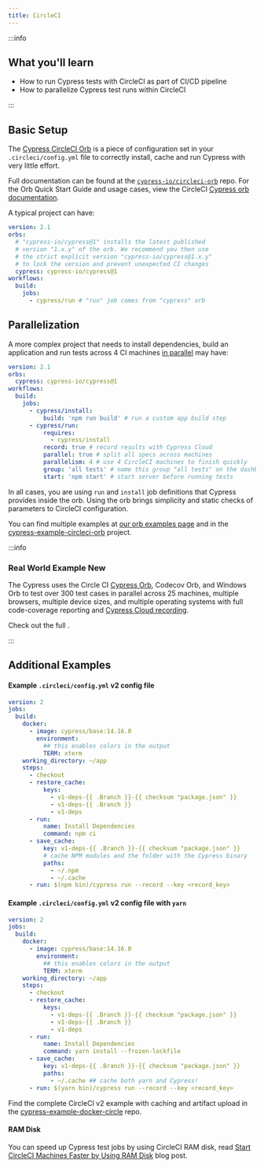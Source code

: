 ```yaml
---
title: CircleCI
---
```


:::info

## <Icon name="graduation-cap" /> What you'll learn

- How to run Cypress tests with CircleCI as part of CI/CD pipeline
- How to parallelize Cypress test runs within CircleCI

:::

<!-- textlint-disable -->

<DocsVideo src="https://youtube.com/embed/J-xbNtKgXfY"></DocsVideo>

<DocsVideo src="/img/snippets/running-in-ci.mp4" title="Cypress in CircleCI"></DocsVideo>

<!-- textlint-enable -->

## Basic Setup

The [Cypress CircleCI Orb](https://github.com/cypress-io/circleci-orb) is a
piece of configuration set in your `.circleci/config.yml` file to correctly
install, cache and run Cypress with very little effort.

Full documentation can be found at the
[`cypress-io/circleci-orb`](https://github.com/cypress-io/circleci-orb) repo.
For the Orb Quick Start Guide and usage cases, view the CircleCI
[Cypress orb documentation](https://circleci.com/developer/orbs/orb/cypress-io/cypress).

A typical project can have:

```yaml
version: 2.1
orbs:
  # "cypress-io/cypress@1" installs the latest published
  # version "1.x.y" of the orb. We recommend you then use
  # the strict explicit version "cypress-io/cypress@1.x.y"
  # to lock the version and prevent unexpected CI changes
  cypress: cypress-io/cypress@1
workflows:
  build:
    jobs:
      - cypress/run # "run" job comes from "cypress" orb
```

## Parallelization

A more complex project that needs to install dependencies, build an application
and run tests across 4 CI machines [in parallel](/guides/guides/parallelization)
may have:

```yaml
version: 2.1
orbs:
  cypress: cypress-io/cypress@1
workflows:
  build:
    jobs:
      - cypress/install:
          build: 'npm run build' # run a custom app build step
      - cypress/run:
          requires:
            - cypress/install
          record: true # record results with Cypress Cloud
          parallel: true # split all specs across machines
          parallelism: 4 # use 4 CircleCI machines to finish quickly
          group: 'all tests' # name this group "all tests" on the dashboard
          start: 'npm start' # start server before running tests
```

In all cases, you are using `run` and `install` job definitions that Cypress
provides inside the orb. Using the orb brings simplicity and static checks of
parameters to CircleCI configuration.

You can find multiple examples at
[our orb examples page](https://github.com/cypress-io/circleci-orb/blob/master/docs/examples.md)
and in the
[cypress-example-circleci-orb](https://github.com/cypress-io/cypress-example-circleci-orb)
project.

:::info

### <Icon name="graduation-cap" /> Real World Example <Badge type="success">New</Badge>

The Cypress <Icon name="github" inline="true" contentType="rwa" /> uses
the Circle CI [Cypress Orb](https://github.com/cypress-io/circleci-orb), Codecov
Orb, and Windows Orb to test over 300 test cases in parallel across 25 machines,
multiple browsers, multiple device sizes, and multiple operating systems with
full code-coverage reporting and
[Cypress Cloud recording](https://cloud.cypress.io/projects/7s5okt).

<!-- prettier-ignore -->
Check out the full <Icon name="github" inline="true" callout="RWA Circle CI configuration" url="https://github.com/cypress-io/cypress-realworld-app/blob/develop/.circleci/config.yml" />.

:::

## Additional Examples

#### Example `.circleci/config.yml` v2 config file

```yaml
version: 2
jobs:
  build:
    docker:
      - image: cypress/base:14.16.0
        environment:
          ## this enables colors in the output
          TERM: xterm
    working_directory: ~/app
    steps:
      - checkout
      - restore_cache:
          keys:
            - v1-deps-{{ .Branch }}-{{ checksum "package.json" }}
            - v1-deps-{{ .Branch }}
            - v1-deps
      - run:
          name: Install Dependencies
          command: npm ci
      - save_cache:
          key: v1-deps-{{ .Branch }}-{{ checksum "package.json" }}
          # cache NPM modules and the folder with the Cypress binary
          paths:
            - ~/.npm
            - ~/.cache
      - run: $(npm bin)/cypress run --record --key <record_key>
```

#### Example `.circleci/config.yml` v2 config file with `yarn`

```yaml
version: 2
jobs:
  build:
    docker:
      - image: cypress/base:14.16.0
        environment:
          ## this enables colors in the output
          TERM: xterm
    working_directory: ~/app
    steps:
      - checkout
      - restore_cache:
          keys:
            - v1-deps-{{ .Branch }}-{{ checksum "package.json" }}
            - v1-deps-{{ .Branch }}
            - v1-deps
      - run:
          name: Install Dependencies
          command: yarn install --frozen-lockfile
      - save_cache:
          key: v1-deps-{{ .Branch }}-{{ checksum "package.json" }}
          paths:
            - ~/.cache ## cache both yarn and Cypress!
      - run: $(yarn bin)/cypress run --record --key <record_key>
```

Find the complete CircleCI v2 example with caching and artifact upload in the
[cypress-example-docker-circle](https://github.com/cypress-io/cypress-example-docker-circle)
repo.

#### RAM Disk

You can speed up Cypress test jobs by using CircleCI RAM disk, read
[Start CircleCI Machines Faster by Using RAM Disk](https://glebbahmutov.com/blog/circle-ram-disk/)
blog post.
